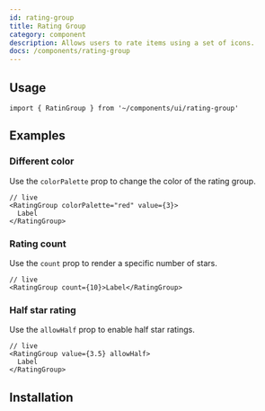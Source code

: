 ```yaml
---
id: rating-group
title: Rating Group
category: component
description: Allows users to rate items using a set of icons.
docs: /components/rating-group
---
```


<ComponentPlayground />

## Usage

```tsx
import { RatinGroup } from '~/components/ui/rating-group'
```

## Examples

### Different color

Use the `colorPalette` prop to change the color of the rating group.

```tsx
// live
<RatingGroup colorPalette="red" value={3}>
  Label
</RatingGroup>
```

### Rating count

Use the `count` prop to render a specific number of stars.

```tsx
// live
<RatingGroup count={10}>Label</RatingGroup>
```

### Half star rating

Use the `allowHalf` prop to enable half star ratings.

```tsx
// live
<RatingGroup value={3.5} allowHalf>
  Label
</RatingGroup>
```

## Installation

<InstallationGuide />
